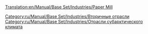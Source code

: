 [[Translation:en/Manual/Base Set/Industries/Paper Mill]]

{{ru/Manual/Base Set/Industries/Промышленность| имя=Бумажная фабрика
| Изображение=en/Manual/Base Set/Industries/Papermill.png
| Климат=[[ru/Manual/Климат#subarkticheskii|Субарктический]]
| Принимает=[[ru/Manual/Base Set/Cargos/Древесина|Древесина]]
| Производит=[[ru/Manual/Base Set/Cargos/Бумага|Бумага]]
| Примечания=отсутствует в других [[ru/Manual/Климат|климатах]]
}}
[[Category:ru/Manual/Base Set/Industries/Вторичные отрасли]]
[[Category:ru/Manual/Base Set/Industries/Отрасли субарктического климата]]